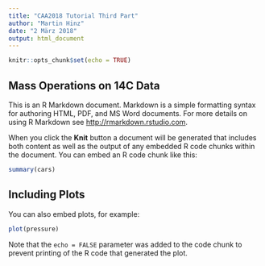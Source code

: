 ```yaml
---
title: "CAA2018 Tutorial Third Part"
author: "Martin Hinz"
date: "2 März 2018"
output: html_document
---
```


```r
knitr::opts_chunk$set(echo = TRUE)
```

## Mass Operations on 14C Data

This is an R Markdown document. Markdown is a simple formatting syntax for authoring HTML, PDF, and MS Word documents. For more details on using R Markdown see <http://rmarkdown.rstudio.com>.

When you click the **Knit** button a document will be generated that includes both content as well as the output of any embedded R code chunks within the document. You can embed an R code chunk like this:

```r
summary(cars)
```

## Including Plots

You can also embed plots, for example:

```r
plot(pressure)
```

Note that the `echo = FALSE` parameter was added to the code chunk to prevent printing of the R code that generated the plot.
